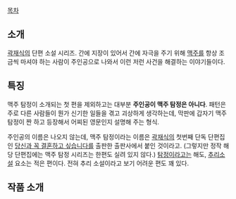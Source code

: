 [[목차]]

== 소개 ==
[[곽재식]]의 단편 소설 시리즈. 간에 지장이 있어서 간에 자극을 주기 위해 [[맥주]]를 항상 조금씩 마셔야 하는 사람이 주인공으로 나와서 이런 저런 사건을 해결하는 이야기들이다.

== 특징 ==
맥주 탐정이 소개되는 첫 편을 제외하고는 대부분 '''주인공이 맥주 탐정은 아니다'''. 패턴은 주로 다른 사람들이 뭔가 신기한 일들을 겪고 괴상하게 생각하는데, 막판에 갑자기 맥주 탐정이 짠 하고 등장해서 어찌된 영문인지 설명해 주는 형식.

주인공의 이름은 나오지 않는데, 맥주 탐정이라는 이름은 [[곽재식]]의 첫번째 단독 단편집인 [[당신과 꼭 결혼하고 싶습니다]]를 출판한 출판사에서 붙인 것이라고. (그렇지만 정작 해당 단편집에는 맥주 탐정 시리즈는 한편도 실려 있지 않다.) [[탐정]]이라고는 해도, [[추리소설]] 요소는 적은 편이다. 전혀 추리 소설이라고 보기 어려운 편도 꽤 있다.

== 작품 소개 ==
